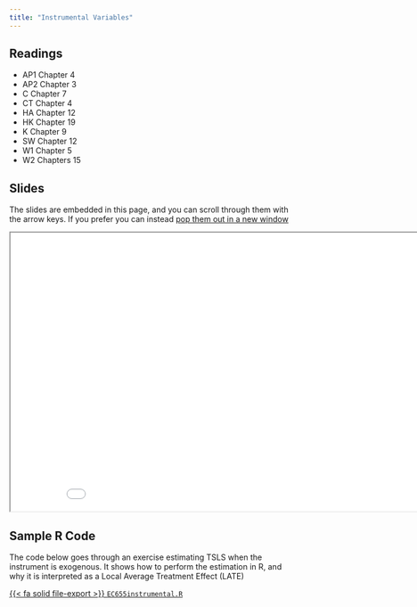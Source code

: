 ```yaml
---
title: "Instrumental Variables"
---
```



## Readings

- AP1 Chapter 4
- AP2 Chapter 3
- C Chapter 7
- CT Chapter 4
- HA Chapter 12
- HK Chapter 19
- K Chapter 9
- SW Chapter 12
- W1 Chapter 5
- W2 Chapters 15

## Slides

The slides are embedded in this page, and you can scroll through them with the arrow keys.  If you prefer you can instead <a href="/slides/iv/index.html" target="_blank">pop them out in a new window</a>

<div>

```{=html}
<p align="center"><iframe width="890" height="500" class="slide-deck" src="/slides/iv/"></iframe></p>
```

</div>

## Sample R Code

The code below goes through an exercise estimating TSLS when the instrument is exogenous.  It shows how to perform the estimation in R, and why it is interpreted as a Local Average Treatment Effect (LATE)

[{{< fa solid file-export >}} `EC655instrumental.R`](/files/tutorials/EC655instrumental.R)




